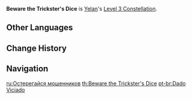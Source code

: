 {{Constellation Infobox
|image       = Constellation Beware the Trickster's Dice.png
|description = Increases the Level of [[Depth-Clarion Dice]] by 3.<br />Maximum upgrade level is 15.
|level       = 3
|character   = Yelan
|utility1    = Talent Level Increase
|utility2    = Elemental Burst Level Increase
}}
'''Beware the Trickster's Dice''' is [[Yelan]]'s [[Level 3 Constellation]].
<!--
==Gameplay Notes==
*

==Preview==
{{LoopOgv
|size=380px
|video={{subst:PAGENAME}} Preview.ogv
|gif={{subst:PAGENAME}} Preview.gif
}}
-->
==Other Languages==
{{Other Languages
|en      = Beware the Trickster's Dice
|zhs     = 晃盅者，琼畟药骰
|zhs_rm  = Huǎngzhōng-zhě, Qióng Cè Yào Tóu
|zht     = 晃盅者，瓊稷藥骰
|zht_rm  = Huǎngzhōng-zhě, Qióng Cè Yào Tóu
|zh_tl   = 
|ja      = 壺振り師、賽子詭計
|ja_rm   = Tsubo Furi Ikusa, Saikoro Kikei{{Assumed}}
|ja_tl   = 
|ko      = 노름꾼의 주사위
|ko_rm   = Noreumkkun-ui Jusawi
|ko_tl   = Gambler's Dice
|es      = Dado trucado
|es_tl   = Tricked Dice
|fr      = Dé pipé
|fr_tl   = Loaded Dice
|ru      = Остерегайся мошенников
|ru_tl   = 
|th      = Beware the Trickster's Dice
|vi      = Kẻ Nâng Ly, Cẩn Thận Chiêu Trò
|vi_tl   = 
|de      = Gezinkter Würfel
|de_tl   = Loaded Dice
|id      = Beware the Trickster's Dice
|pt      = Dado Viciado
|pt_tl   = 
}}

==Change History==
{{Change History|2.7}}

==Navigation==
{{Talent Navbox|Yelan}}

[[ru:Остерегайся мошенников]]
[[th:Beware the Trickster's Dice]]
[[pt-br:Dado Viciado]]